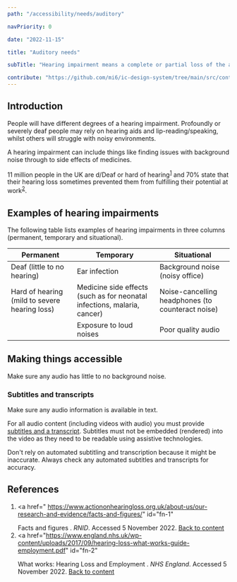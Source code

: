```yaml
---
path: "/accessibility/needs/auditory"

navPriority: 0

date: "2022-11-15"

title: "Auditory needs"

subTitle: "Hearing impairment means a complete or partial loss of the ability to hear in one or both ears."

contribute: "https://github.com/mi6/ic-design-system/tree/main/src/content/structured/accessibility/needs/auditory.mdx"
---
```



## Introduction

People will have different degrees of a hearing impairment. Profoundly or severely deaf people may rely on hearing aids and lip-reading/speaking, whilst others will struggle with noisy environments.

A hearing impairment can include things like finding issues with background noise through to side effects of medicines.

11 million people in the UK are d/Deaf or hard of hearing<sup id="ref-1"><a href="#fn-1">1</a></sup> and 70% state that their hearing loss sometimes prevented them from fulfilling their potential at work<sup id="ref-2"><a href="#fn-2">2</a></sup>.

## Examples of hearing impairments

The following table lists examples of hearing impairments in three columns (permanent, temporary and situational).

| Permanent                                     | Temporary                                                                | Situational                                       |
| --------------------------------------------- | ------------------------------------------------------------------------ | ------------------------------------------------- |
| Deaf (little to no hearing)                   | Ear infection                                                            | Background noise (noisy office)                   |
| Hard of hearing (mild to severe hearing loss) | Medicine side effects (such as for neonatal infections, malaria, cancer) | Noise-cancelling headphones (to counteract noise) |
|                                               | Exposure to loud noises                                                  | Poor quality audio                                |

## Making things accessible

Make sure any audio has little to no background noise.

### Subtitles and transcripts

<IcAlert
  heading="Keep compliant"
  message="Due to the nature of some Intelligence Community apps and services, transcription,
  subtitles and pre-processing might not be possible. This should always be
  recorded in your Accessibility Statement with equitable alternatives offered where reasonably possible."
  variant="warning"
/>

Make sure any audio information is available in text.

For all audio content (including videos with audio) you must provide [subtitles and a transcript](/accessibility/requirement/subtitles-transcripts-captions). Subtitles must not be embedded (rendered) into the video as they need to be readable using assistive technologies.

Don't rely on automated subtitling and transcription because it might be inaccurate. Always check any automated subtitles and transcripts for accuracy.

## References

1. <a
     href=" https://www.actiononhearingloss.org.uk/about-us/our-research-and-evidence/facts-and-figures/"
     id="fn-1"
   >
     Facts and figures
   </a>
   .<i> RNID</i>. Accessed 5 November 2022. <a href="#ref-1">Back to content</a>
2. <a
     href="https://www.england.nhs.uk/wp-content/uploads/2017/09/hearing-loss-what-works-guide-employment.pdf"
     id="fn-2"
   >
     What works: Hearing Loss and Employment
   </a>
   .<i> NHS England</i>. Accessed 5 November 2022. <a href="#ref-2">
     Back to content
   </a>
